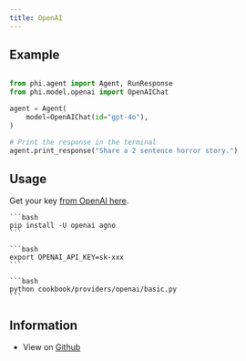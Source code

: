 ```yaml
---
title: OpenAI
---
```


## Example

<CodeGroup>

```python agent.py

from phi.agent import Agent, RunResponse
from phi.model.openai import OpenAIChat

agent = Agent(
    model=OpenAIChat(id="gpt-4o"),
)

# Print the response in the terminal
agent.print_response("Share a 2 sentence horror story.")

```

</CodeGroup>

## Usage

Get your key [from OpenAI here](https://platform.openai.com/account/api-keys).

<Steps>
  <Snippet file="create-venv-step.mdx" />

  <Step title="Install libraries">

    ```bash
    pip install -U openai agno
    ```

  </Step>

  <Step title="Export `OPENAI_API_KEY`">

    ```bash
    export OPENAI_API_KEY=sk-xxx
    ```

  </Step>

  <Step title="Run OpenAI Agent">

    ```bash
    python cookbook/providers/openai/basic.py
    ```

  </Step>

  </Steps>

## Information

- View on [Github](https://github.com/phidatahq/agno/tree/main/cookbook/providers/openai/basic.py)
